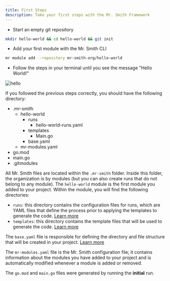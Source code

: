 ```yaml
---
title: First Steps
description: Take your first steps with the Mr. Smith Framework
---
```




- Start an empty git repository

```bash
mkdir hello-world && cd hello-world && git init
```

- Add your first module with the Mr. Smith CLI

```bash
mr module add --repository mr-smith-org/hello-world
```

- Follow the steps in your terminal until you see the message "Hello World!"

![hello](https://github.com/user-attachments/assets/bf9c603f-1f58-4cde-ae9a-935bc6857f2f)


If you followed the previous steps correctly, you should have the following directory:
<FileTree>
- .mr-smith
    - hello-world
        - runs
            - hello-world-runs.yaml 
        - templates
           -  Main.go
        - base.yaml
    - mr-modules.yaml
- go.mod
- main.go
- .gitmodules
</FileTree>

All Mr. Smith files are located within the `.mr-smith` folder. Inside this folder, the organization is by modules (but you can also create runs that do not belong to any module).
The `hello-world` module is the first module you added to your project.
Within the module, you will find the following directories:

- `runs`: this directory contains the configuration files for runs, which are YAML files that define the process prior to applying the templates to generate the code. [Learn more](/overview/runs/)
- `templates`: this directory contains the template files that will be used to generate the code. [Learn more](/overview/templates/)

The `base.yaml` file is responsible for defining the directory and file structure that will be created in your project. [Learn more](/overview/builders/)

The `mr-modules.yaml` file is the Mr. Smith configuration file; it contains information about the modules you have added to your project and is automatically modified whenever a module is added or removed.

The `go.mod` and `main.go` files were generated by running the **initial** run.